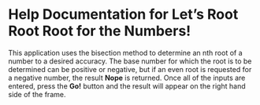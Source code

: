 # Help Documentation for Let's Root Root Root for the Numbers!

This application uses the bisection method to determine an nth root of a number to a desired accuracy.  The base number for which the root is to be determined can be positive or negative, but if an even root is requested for a negative number, the result **Nope** is returned.  Once all of the inputs are entered, press the **Go!** button and the result will appear on the right hand side of the frame.